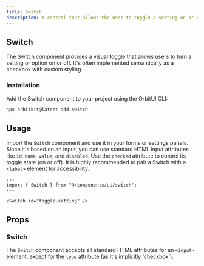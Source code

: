 ```yaml
---
title: Switch
description: A control that allows the user to toggle a setting on or off.
---
```


## Switch

The Switch component provides a visual toggle that allows users to turn a setting or option on or off. It's often implemented semantically as a checkbox with custom styling.

### Installation

Add the Switch component to your project using the OrbitUI CLI:

```bash
npx orbitkit@latest add switch
```

## Usage

Import the `Switch` component and use it in your forms or settings panels. Since it's based on an input, you can use standard HTML input attributes like `id`, `name`, `value`, and `disabled`. Use the `checked` attribute to control its toggle state (on or off). It is highly recommended to pair a Switch with a `<label>` element for accessibility.

```astro
---
import { Switch } from "@/components/ui/switch";
---

<Switch id="toggle-setting" />
```

## Props

### Switch

The `Switch` component accepts all standard HTML attributes for an `<input>` element, except for the `type` attribute (as it's implicitly 'checkbox').
